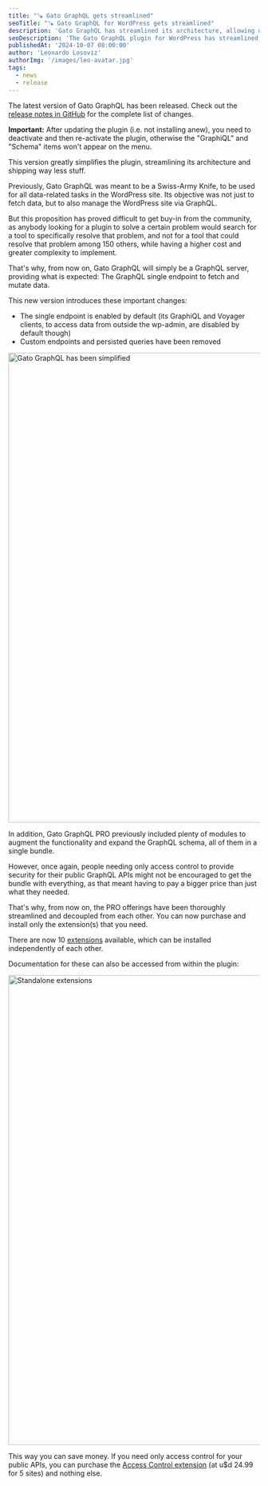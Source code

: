 ```yaml
---
title: "🪚 Gato GraphQL gets streamlined"
seoTitle: "🪚 Gato GraphQL for WordPress gets streamlined"
description: 'Gato GraphQL has streamlined its architecture, allowing us to install extensions independently from one another'
seoDescription: 'The Gato GraphQL plugin for WordPress has streamlined its architecture, allowing us to install extensions independently from one another'
publishedAt: '2024-10-07 08:00:00'
author: 'Leonardo Losoviz'
authorImg: '/images/leo-avatar.jpg'
tags:
  - news
  - release
---
```


The latest version of Gato GraphQL has been released. Check out the [release notes in GitHub](https://github.com/GatoGraphQL/GatoGraphQL/releases/tag/6.0.0) for the complete list of changes.

<Banner type="warning">

**Important:** After updating the plugin (i.e. not installing anew), you need to deactivate and then re-activate the plugin, otherwise the "GraphiQL" and "Schema" items won't appear on the menu.

</Banner>

This version greatly simplifies the plugin, streamlining its architecture and shipping way less stuff.

Previously, Gato GraphQL was meant to be a Swiss-Army Knife, to be used for all data-related tasks in the WordPress site. Its objective was not just to fetch data, but to also manage the WordPress site via GraphQL.

But this proposition has proved difficult to get buy-in from the community, as anybody looking for a plugin to solve a certain problem would search for a tool to specifically resolve that problem, and not for a tool that could resolve that problem among 150 others, while having a higher cost and greater complexity to implement.

That's why, from now on, Gato GraphQL will simply be a GraphQL server, providing what is expected: The GraphQL single endpoint to fetch and mutate data.

This new version introduces these important changes:

- The single endpoint is enabled by default (its GraphiQL and Voyager clients, to access data from outside the wp-admin, are disabled by default though)
- Custom endpoints and persisted queries have been removed

<Image
  src="/images/releases/v60/gatographql-v6.0.png"
  width="1024"
  height="940"
  alt="Gato GraphQL has been simplified"
  caption="Gato GraphQL has been simplified"
/>

In addition, Gato GraphQL PRO previously included plenty of modules to augment the functionality and expand the GraphQL schema, all of them in a single bundle.

However, once again, people needing only access control to provide security for their public GraphQL APIs might not be encouraged to get the bundle with everything, as that meant having to pay a bigger price than just what they needed.

That's why, from now on, the PRO offerings have been thoroughly streamlined and decoupled from each other. You can now purchase and install only the extension(s) that you need.

There are now 10 [extensions](/extensions) available, which can be installed independently of each other.

Documentation for these can also be accessed from within the plugin:

<Image
  src="/images/releases/v60/gatographql-v6.0-extensions.png"
  width="1024"
  height="940"
  alt="Standalone extensions"
  caption="Standalone extensions"
/>

This way you can save money. If you need only access control for your public APIs, you can purchase the [Access Control extension](/extensions/access-control) (at u$d 24.99 for 5 sites) and nothing else.

